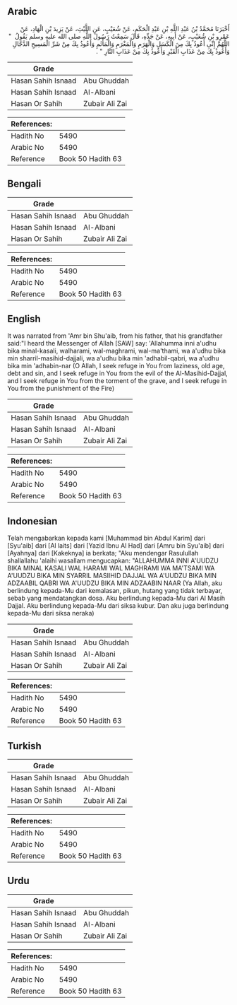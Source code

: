 ## Arabic


<div dir="rtl" lang="ar" style={{fontSize:'larger',backgroundColor:'#f8f9fa',padding:20}}>
أَخْبَرَنَا مُحَمَّدُ بْنُ عَبْدِ اللَّهِ بْنِ عَبْدِ الْحَكَمِ، عَنْ شُعَيْبٍ، عَنِ اللَّيْثِ، عَنْ يَزِيدَ بْنِ الْهَادِ، عَنْ عَمْرِو بْنِ شُعَيْبٍ، عَنْ أَبِيهِ، عَنْ جَدِّهِ، قَالَ سَمِعْتُ رَسُولَ اللَّهِ صلى الله عليه وسلم يَقُولُ ‏ "‏ اللَّهُمَّ إِنِّي أَعُوذُ بِكَ مِنَ الْكَسَلِ وَالْهَرَمِ وَالْمَغْرَمِ وَالْمَأْثَمِ وَأَعُوذُ بِكَ مِنْ شَرِّ الْمَسِيحِ الدَّجَّالِ وَأَعُوذُ بِكَ مِنْ عَذَابِ الْقَبْرِ وَأَعُوذُ بِكَ مِنْ عَذَابِ النَّارِ ‏"‏ ‏.‏
</div>
<div style={{backgroundColor:'#f8f9fa',padding:20, marginBottom: 10}}><table> <thead> <tr> <th>Grade</th> <th></th> </tr> </thead> <tbody> <tr><td>Hasan Sahih Isnaad</td><td>Abu Ghuddah</td></tr><tr><td>Hasan Sahih Isnaad</td><td>Al-Albani</td></tr><tr><td>Hasan Or Sahih</td><td>Zubair Ali Zai</td></tr></tbody></table><table> <thead> <tr> <th>References:</th> <th></th> </tr> </thead> <tbody><tr><td>Hadith No</td><td>5490</td></tr><tr><td>Arabic No</td><td>5490</td></tr><tr><td>Reference</td><td>Book 50 Hadith 63</td></tr></tbody></table></div>

## Bengali


<div dir="ltr" lang="bn" style={{fontSize:'larger',backgroundColor:'#f8f9fa',padding:20}}>

</div>
<div style={{backgroundColor:'#f8f9fa',padding:20, marginBottom: 10}}><table> <thead> <tr> <th>Grade</th> <th></th> </tr> </thead> <tbody> <tr><td>Hasan Sahih Isnaad</td><td>Abu Ghuddah</td></tr><tr><td>Hasan Sahih Isnaad</td><td>Al-Albani</td></tr><tr><td>Hasan Or Sahih</td><td>Zubair Ali Zai</td></tr></tbody></table><table> <thead> <tr> <th>References:</th> <th></th> </tr> </thead> <tbody><tr><td>Hadith No</td><td>5490</td></tr><tr><td>Arabic No</td><td>5490</td></tr><tr><td>Reference</td><td>Book 50 Hadith 63</td></tr></tbody></table></div>

## English


<div dir="ltr" lang="en" style={{fontSize:'larger',backgroundColor:'#f8f9fa',padding:20}}>
It was narrated from 'Amr bin Shu'aib, from his father, that his grandfather said:"I heard the Messenger of Allah [SAW] say: 'Allahumma inni a'udhu bika minal-kasali, walharami, wal-maghrami, wal-ma'thami, wa a'udhu bika min sharril-masihid-dajjali, wa a'udhu bika min 'adhabil-qabri, wa a'udhu bika min 'adhabin-nar (O Allah, I seek refuge in You from laziness, old age, debt and sin, and I seek refuge in You from the evil of the Al-Masihid-Dajjal, and I seek refuge in You from the torment of the grave, and I seek refuge in You from the punishment of the Fire)
</div>
<div style={{backgroundColor:'#f8f9fa',padding:20, marginBottom: 10}}><table> <thead> <tr> <th>Grade</th> <th></th> </tr> </thead> <tbody> <tr><td>Hasan Sahih Isnaad</td><td>Abu Ghuddah</td></tr><tr><td>Hasan Sahih Isnaad</td><td>Al-Albani</td></tr><tr><td>Hasan Or Sahih</td><td>Zubair Ali Zai</td></tr></tbody></table><table> <thead> <tr> <th>References:</th> <th></th> </tr> </thead> <tbody><tr><td>Hadith No</td><td>5490</td></tr><tr><td>Arabic No</td><td>5490</td></tr><tr><td>Reference</td><td>Book 50 Hadith 63</td></tr></tbody></table></div>

## Indonesian


<div dir="ltr" lang="id" style={{fontSize:'larger',backgroundColor:'#f8f9fa',padding:20}}>
Telah mengabarkan kepada kami [Muhammad bin Abdul Karim] dari [Syu'aib] dari [Al laits] dari [Yazid Ibnu Al Had] dari [Amru bin Syu'aib] dari [Ayahnya] dari [Kakeknya] ia berkata; "Aku mendengar Rasulullah shallallahu 'alaihi wasallam mengucapkan: "ALLAHUMMA INNI A'UUDZU BIKA MINAL KASALI WAL HARAMI WAL MAGHRAMI WA MA'TSAMI WA A'UUDZU BIKA MIN SYARRIL MASIIHID DAJJAL WA A'UUDZU BIKA MIN ADZAABIL QABRI WA A'UUDZU BIKA MIN ADZAABIN NAAR (Ya Allah, aku berlindung kepada-Mu dari kemalasan, pikun, hutang yang tidak terbayar, sebab yang mendatangkan dosa. Aku berlindung kepada-Mu dari Al Masih Dajjal. Aku berlindung kepada-Mu dari siksa kubur. Dan aku juga berlindung kepada-Mu dari siksa neraka)
</div>
<div style={{backgroundColor:'#f8f9fa',padding:20, marginBottom: 10}}><table> <thead> <tr> <th>Grade</th> <th></th> </tr> </thead> <tbody> <tr><td>Hasan Sahih Isnaad</td><td>Abu Ghuddah</td></tr><tr><td>Hasan Sahih Isnaad</td><td>Al-Albani</td></tr><tr><td>Hasan Or Sahih</td><td>Zubair Ali Zai</td></tr></tbody></table><table> <thead> <tr> <th>References:</th> <th></th> </tr> </thead> <tbody><tr><td>Hadith No</td><td>5490</td></tr><tr><td>Arabic No</td><td>5490</td></tr><tr><td>Reference</td><td>Book 50 Hadith 63</td></tr></tbody></table></div>

## Turkish


<div dir="ltr" lang="tr" style={{fontSize:'larger',backgroundColor:'#f8f9fa',padding:20}}>

</div>
<div style={{backgroundColor:'#f8f9fa',padding:20, marginBottom: 10}}><table> <thead> <tr> <th>Grade</th> <th></th> </tr> </thead> <tbody> <tr><td>Hasan Sahih Isnaad</td><td>Abu Ghuddah</td></tr><tr><td>Hasan Sahih Isnaad</td><td>Al-Albani</td></tr><tr><td>Hasan Or Sahih</td><td>Zubair Ali Zai</td></tr></tbody></table><table> <thead> <tr> <th>References:</th> <th></th> </tr> </thead> <tbody><tr><td>Hadith No</td><td>5490</td></tr><tr><td>Arabic No</td><td>5490</td></tr><tr><td>Reference</td><td>Book 50 Hadith 63</td></tr></tbody></table></div>

## Urdu


<div dir="rtl" lang="ur" style={{fontSize:'larger',backgroundColor:'#f8f9fa',padding:20}}>

</div>
<div style={{backgroundColor:'#f8f9fa',padding:20, marginBottom: 10}}><table> <thead> <tr> <th>Grade</th> <th></th> </tr> </thead> <tbody> <tr><td>Hasan Sahih Isnaad</td><td>Abu Ghuddah</td></tr><tr><td>Hasan Sahih Isnaad</td><td>Al-Albani</td></tr><tr><td>Hasan Or Sahih</td><td>Zubair Ali Zai</td></tr></tbody></table><table> <thead> <tr> <th>References:</th> <th></th> </tr> </thead> <tbody><tr><td>Hadith No</td><td>5490</td></tr><tr><td>Arabic No</td><td>5490</td></tr><tr><td>Reference</td><td>Book 50 Hadith 63</td></tr></tbody></table></div>